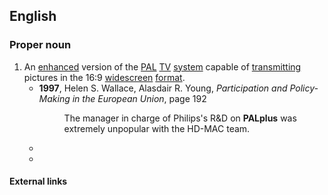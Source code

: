 ==English==

===Proper noun===
{{en-proper noun}}

# An [[enhanced]] version of the [[PAL]] [[TV]] [[system]] capable of [[transmitting]] pictures in the 16:9 [[widescreen]] [[format]].
#* '''1997''', Helen S. Wallace, Alasdair R. Young, ''Participation and Policy-Making in the European Union'', page 192
#*: The manager in charge of Philips's R&D on '''PALplus''' was extremely unpopular with the HD-MAC team.
#* {{quote-text|year=2001|author=Jerry C. Whitaker|title=DTV Handbook: The Revolution in Digital Video|page=524|passage=Parallel development efforts were conducted to implement an extended 16:9 aspect ratio PAL-compatible signal, referred to as '''PALplus'''.}}
#* {{quote-text|year=2004|author=Keith Jack|title=Video Demystified: A Handbook for the Digital Engineer|page=308|passage='''PALplus''' […] is the result of a cooperative project. […]. By 1995 they wanted to provide an Enhanced Definition Television system (EDTV) compatible with exisitng receivers. '''PALplus''' has been transmitted by a few broadcasters since 1994.}}

====External links====
{{pedialite}}